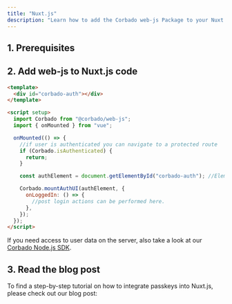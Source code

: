 ```yaml
---
title: "Nuxt.js"
description: "Learn how to add the Corbado web-js Package to your Nuxt.js application."
---
```



## 1. Prerequisites

<Prerequisites />

## 2. Add web-js to Nuxt.js code

```html App.vue
<template>
  <div id="corbado-auth"></div>
</template>

<script setup>
  import Corbado from "@corbado/web-js";
  import { onMounted } from "vue";

  onMounted(() => {
    //if user is authenticated you can navigate to a protected route
    if (Corbado.isAuthenticated) {
      return;
    }

    const authElement = document.getElementById("corbado-auth"); //Element where you want to render CorbadoAuth UI

    Corbado.mountAuthUI(authElement, {
      onLoggedIn: () => {
        //post login actions can be performed here.
      },
    });
  });
</script>
```

If you need access to user data on the server, also take a look at our [Corbado Node.js SDK](/backend-integration/node-js-sdk).

## 3. Read the blog post

To find a step-by-step tutorial on how to integrate passkeys into Nuxt.js, please check out our blog post:

<Card href="https://www.corbado.com/blog/passkeys-nuxtjs">
  <Blogpost title="Building a Nuxt.js Passkey Login" />
</Card>
